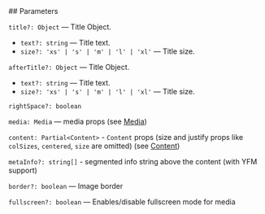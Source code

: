 

<Meta of={LayoutItemStories} />
<StoryTemplate>
## Parameters

`title?: Object` — Title Object.

- `text?: string` — Title text.
- `size?: 'xs' | 's' | 'm' | 'l' | 'xl'` — Title size.

`afterTitle?: Object` — Title Object.

- `text?: string` — Title text.
- `size?: 'xs' | 's' | 'm' | 'l' | 'xl'` — Title size.

`rightSpace?: boolean`

`media: Media` — media props (see [Media](?path=/story/blocks-media--default))

`content: Partial<Content>` - `Content` props (size and justify props like `colSizes`, `centered`, `size` are omitted) (see [Content](?path=/story/components-content--default))

`metaInfo?: string[]` - segmented info string above the content (with YFM support)

`border?: boolean` — Image border

`fullscreen?: boolean` — Enables/disable fullscreen mode for media
</StoryTemplate>
